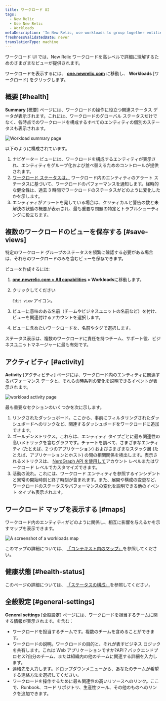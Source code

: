 ```yaml
---
title: ワークロード UI
tags:
  - New Relic
  - Use New Relic
  - Workloads
metaDescription: 'In New Relic, use workloads to group together entities that make up a specific business service, making it easier to isolate and troubleshoot issues.'
freshnessValidatedDate: never
translationType: machine
---
```





ワークロード UI では、New Relic ワークロードを高レベルで詳細に理解するためのさまざまなビューが提供されます。

ワークロードを表示するには、 **[one.newrelic.com](https://one.newrelic.com/all-capabilities)** に移動し、 **Workloads** \[ワークロード] をクリックします。

## 概要 [#health]

**Summary** \[概要] ページには、ワークロードの操作に役立つ関連ステータス データが表示されます。これには、ワークロードのグローバル ステータスだけでなく、各時点でのワークロードを構成するすべてのエンティティの個別のステータスも表示されます。

<img
  title="Workload summary page"
  alt="Workload summary page"
  src={workloadsWorkloadSummaryPage}
/>

以下のように構成されています。

1. ナビゲーター ビューには、ワークロードを構成するエンティティが表示され、エンティティをグループ化および並べ替えるためのコントロールが提供されます。
2. [ワークロード ステータスは、](/docs/new-relic-one/use-new-relic-one/workloads/workload-status-views-notifications/) ワークロード内のエンティティのアラート ステータスに基づいて、ワークロードのパフォーマンスを通知します。経時的な健全性は、過去 3 時間でワークロードのステータスがどのように変化したかを示します。
3. エンティティがアラートを発している場合は、クリティカルと警告の数と未解決の状態の概要が表示され、最も重要な問題の特定とトラブルシューティングに役立ちます。

## 複数のワークロードのビューを保存する [#save-views]

特定のワークロード グループのステータスを頻繁に確認する必要がある場合は、それらのワークロードのみを含むビューを保存できます。

ビューを作成するには:

1. **[one.newrelic.com > All capabilities](https://one.newrelic.com/all-capabilities) > Workloads**に移動します。

2. クリックしてください

   <Icon name="fe-edit-2"/>

   `Edit view` アイコン。

3. ビューに意味のある名前（チームやビジネスユニットの名前など）を付け、ビューを関連付けるアカウントを選択します。

4. ビューに含めたいワークロードを、名前やタグで選択します。

ステータス表示は、複数のワークロードに責任を持つチーム、サポート役、ビジネスユニットマネージャーに最も有効です。

## アクティビティ [#activity]

**Activity** \[アクティビティ] ページには、ワークロード内のエンティティに関連するパフォーマンス データと、それらの時系列の変化を説明できるイベントが表示されます。

<img
  title="workload activity page"
  alt="workload activity page"
  src={workloadsWorkloadsActivityPage}
/>

最も重要なセクションのいくつかを次に示します。

1. リンクされたダッシュボード。ここから、事前にフィルタリングされたダッシュボードへのリンクなど、関連するダッシュボードをワークロードに追加できます。
2. ゴールデンメトリクス。これらは、エンティティ タイプごとに最も関連性の高いメトリックを含むグラフです。チャートを調べて、さまざまなエンティティ (たとえば、2 つのアプリケーション) およびさまざまなスタック層 (たとえば、アプリケーションとホスト) の間の相関関係を検出します。表示されるメトリクスは、 [NerdGraph API を使用して](/docs/apis/nerdgraph/examples/golden-metrics-entities-nerdgraph-api-tutorial/#customize-golden-metrics)アカウント レベルまたはワークロード レベルでカスタマイズできます。
3. 活動の流れ。これには、ワークロード エンティティを参照するインシデントと異常の開始時刻と終了時刻が含まれます。また、展開や構成の変更など、ワークロードのステータスやパフォーマンスの変化を説明できる他のイベント タイプも表示されます。

## ワークロード マップを表示する [#maps]

ワークロード内のエンティティがどのように関係し、相互に影響を与えるかを示すマップを表示できます。

<img
  title="Workloads map"
  alt="A screenshot of a workloads map"
  src={workloadsWorkloadMap}
/>

このマップの詳細については、 [「コンテキスト内のマップ」](/docs/new-relic-solutions/new-relic-one/ui-data/maps-in-context)を参照してください。

## 健康状態 [#health-status]

このページの詳細については、 [「ステータスの構成」](/docs/new-relic-solutions/new-relic-one/workloads/workload-status-configuration)を参照してください。

## 全般設定 [#general-settings]

**General settings** \[全般設定] ページには、ワークロードを担当するチームに関する情報が表示されます。を含む：

* ワークロードを担当するチームです。複数のチームを含めることができます。
* ワークロードの説明。ワークロードの目的と、それが表すビジネス ロジックを共有します。これは Web アプリケーションですか?API？バックエンドプロセス?自分のチーム、または組織内の他のチームに関連する詳細を入力します。
* 連絡先を入力します。ドロップダウンメニューから、あなたのチームが希望する連絡方法を選択してください。
* ワークロードを操作するために最も関連性の高いリソースへのリンク。ここで、Runbook、コード リポジトリ、生産性ツール、その他のものへのリンクを追加できます。